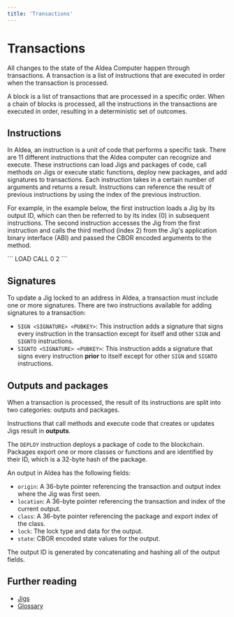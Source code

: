 ```yaml
---
title: 'Transactions'
---
```



# Transactions

All changes to the state of the Aldea Computer happen through transactions. A transaction is a list of instructions that are executed in order when the transaction is processed.

A block is a list of transactions that are processed in a specific order. When a chain of blocks is processed, all the instructions in the transactions are executed in order, resulting in a deterministic set of outcomes.

<VideoPlayer/>

## Instructions

In Aldea, an instruction is a unit of code that performs a specific task. There are 11 different instructions that the Aldea computer can recognize and execute. These instructions can load Jigs and packages of code, call methods on Jigs or execute static functions, deploy new packages, and add signatures to transactions. Each instruction takes in a certain number of arguments and returns a result. Instructions can reference the result of previous instructions by using the index of the previous instruction.

For example, in the example below, the first instruction loads a Jig by its output ID, which can then be referred to by its index (0) in subsequent instructions. The second instruction accesses the Jig from the first instruction and calls the third method (index 2) from the Jig's application binary interface (ABI) and passed the CBOR encoded arguments to the method.

<CodeContainer lang="text" lines={false}>
    ```
    LOAD <OUTPUT_ID>
    CALL 0 2 <CBOR_ENCODED_ARGS>
    ```
</CodeContainer>

## Signatures

To update a Jig locked to an address in Aldea, a transaction must include one or more signatures. There are two instructions available for adding signatures to a transaction:

- `SIGN <SIGNATURE> <PUBKEY>`: This instruction adds a signature that signs every instruction in the transaction except for itself and other `SIGN` and `SIGNTO` instructions.
- `SIGNTO <SIGNATURE> <PUBKEY>`: This instruction adds a signature that signs every instruction **prior** to itself except for other `SIGN` and `SIGNTO` instructions.

## Outputs and packages

When a transaction is processed, the result of its instructions are split into two categories: outputs and packages.

Instructions that call methods and execute code that creates or updates Jigs result in **outputs**.

The `DEPLOY` instruction deploys a package of code to the blockchain. Packages export one or more classes or functions and are identified by their ID, which is a 32-byte hash of the package.

An output in Aldea has the following fields:

- `origin`: A 36-byte pointer referencing the transaction and output index where the Jig was first seen.
- `location`: A 36-byte pointer referencing the transaction and index of the current output.
- `class`: A 36-byte pointer referencing the package and export index of the class.
- `lock`: The lock type and data for the output.
- `state`: CBOR encoded state values for the output.

The output ID is generated by concatenating and hashing all of the output fields.

## Further reading

- [Jigs](/concepts/jigs)
- [Glossary](/concepts/glossary)
